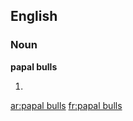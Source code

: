 ==English==

===Noun===
'''papal bulls'''

# {{plural of|papal bull}}

[[ar:papal bulls]]
[[fr:papal bulls]]